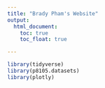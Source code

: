 ```yaml
---
title: "Brady Pham's Website"
output: 
  html_document:
    toc: true
    toc_float: true

---
```


```r
library(tidyverse)
library(p8105.datasets)
library(plotly)
```

